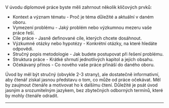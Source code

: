 V úvodu diplomové práce byste měli zahrnout několik klíčových prvků:

- Kontext a význam tématu - Proč je téma důležité a aktuální v daném oboru.
- Vymezení problému - Jaký problém nebo výzkumnou mezeru vaše práce řeší.
- Cíle práce - Jasně definované cíle, kterých chcete dosáhnout.
- Výzkumné otázky nebo hypotézy - Konkrétní otázky, na které hledáte odpovědi.
- Stručný popis metodologie - Jak budete postupovat při řešení problému.
- Struktura práce - Krátké shrnutí jednotlivých kapitol a jejich obsahu.
- Očekávaný přínos - Co nového vaše práce přináší do daného oboru.

Úvod by měl být stručný (obvykle 2-3 strany), ale dostatečně informativní, aby čtenář získal jasnou představu o tom, co může od práce očekávat. Měl by zaujmout čtenáře a motivovat ho k dalšímu čtení.
Důležité je psát úvod jasným a srozumitelným jazykem, bez zbytečných odborných termínů, které by mohly čtenáře odradit.

---

